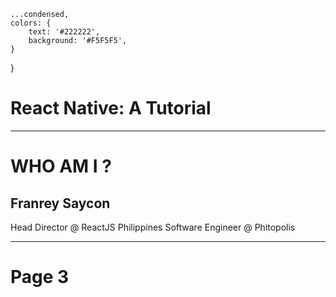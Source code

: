 
    ...condensed,
    colors: {
        text: '#222222',
        background: '#F5F5F5',
    }
}

<Layout>

# React Native: A Tutorial

</Layout>

---

<Layout>
    <h1>WHO AM I ?</h1>
    <Credentials>
        <h2>Franrey Saycon</h2>
        <span>Head Director @ ReactJS Philippines</span>
        <span>Software Engineer @ Phitopolis</span>
    </Credentials>
</Layout>

---

# Page 3
